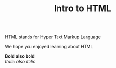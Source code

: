 
<html>

<head><title>Welcome to HTML!</title></head>

<body>
<h1> <strong><center>Intro to HTML</center></strong> </h1>
<br>
<br>
<p> HTML stands for Hyper Text Markup Language
</p>
<p> We hope you enjoyed learning about HTML
</p>
<p> <strong>Bold</strong> <b> also bold</b>
    <br>
    <em>Italic</em> <i> also italic </i>
</p>

</body>
</html>

